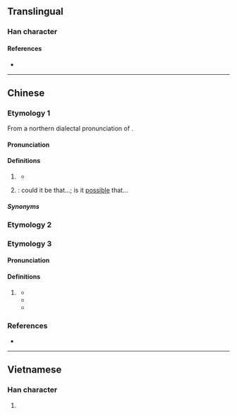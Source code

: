 {{also|不用}}
{{character info/new}}
==Translingual==

===Han character===
{{Han char|rn=101|rad=用|as=04|sn=9|four=10227|canj=MFBQ|ids=⿱不用}}

====References====
* {{Han ref|kx=0756.051|dkj=21713|dj=1166.060|hdz=10025.110|uh=752D}}

----

==Chinese==

===Etymology 1===
{{zh-forms}}
From a northern dialectal pronunciation of {{zh-l|*不用}}.

====Pronunciation====
{{zh-pron
|m=béng,bíng,1na=Standard Chinese and Beijing dialect,2na=Beijing dialect
|c=bung2
|h=pfs=
|md=
|mn=bàng
|w=2pion
|mc=
|oc=
|ma=y
|cat=adv
}}

====Definitions====
{{zh-hanzi}}

# {{lb|zh|dialectal Mandarin}} {{contraction of|zh|不用|4=needn't}}
#* {{zh-x|算了 吧，我 送 給 你 一 碗 茶 喝，你 就 甭 賣 那 套 生意口 啦！|Save your words. I'll give you a cup of tea for free. You '''needn't''' smooth talk me!|ref='''1957''', {{w|Lao She}}, ''{{w|Teahouse (play)|Teahouse}}''|M-BJ}}
# {{lb|zh|Beijing Mandarin}} {{n-g|Indicates a rhetorical question}}: could it be that...; is it [[possible]] that...

=====Synonyms=====
{{zh-dial|不用}}
{{zh-dial|難道}}

===Etymology 2===
{{zh-see|棄|v}}

===Etymology 3===
{{zh-forms}}

====Pronunciation====
{{zh-pron
|mn=mài
}}

====Definitions====
{{zh-hanzi}}

# {{lb|zh|Hokkien}} {{zh-alt-form|莫|tr=mài|do not}}
#* {{zh-x|空{khong}氣{khì} 中{tiong} 甭{mài} 賰\存{chhun} 寂{siok}寞{bo̍k} 佮\甲 我|'''Don't''' leave loneliness with me in the air.|TW|ref='''2012''', {{w2|zh|詹雅雯}}, [https://www.youtube.com/watch?v=kDgJ0QrtJq0 {{lang|zh|一個人}}]}}
#* {{zh-x|暫時 放{hòng}下{hā} 甭{mài} 想 彼{hiah} 多{chōe}|Let it go for now, and '''don't''' think of it that much.|TW|ref='''2016''', {{w2|zh|楊哲 (歌手)|楊哲}} (lyricist {{lang|zh|廖偉志}}), [https://www.youtube.com/watch?v=8nGbzsITOGk {{lang|zh|燒酒乾一杯}}]}}
#* {{zh-x|贏 甭{mài} 驕傲 輸 甭{mài} 怨嘆|'''Don't''' be arrogant when you win; '''don't''' complain when you lose.|TW|ref='''2018''', {{w2|zh|洪榮宏}} (lyricist {{lang|zh|高以德}}), [https://www.youtube.com/watch?v=Oea5EnxCtbQ {{lang|zh|人生車站}}]}}

===References===
* {{R:twedu|A02631}}

{{zh-cat|Intermediate}}

----

==Vietnamese==

===Han character===
{{vi-hantu|[[bằng]]|rs=用04}}

# {{rfdef|vi|sort=用04}}